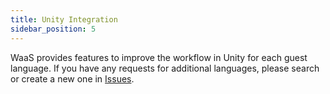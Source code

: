 ```yaml
---
title: Unity Integration
sidebar_position: 5
---
```


WaaS provides features to improve the workflow in Unity for each guest language. If you have any requests for additional languages, please search or create a new one in [Issues](https://github.com/ruccho/WaaS/issues).

<DocCardList />